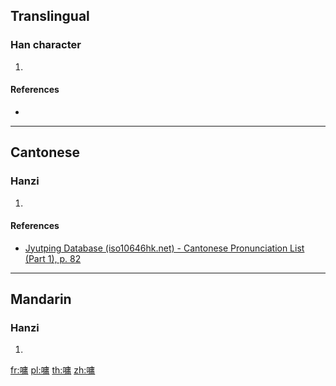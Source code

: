 ==Translingual==

===Han character===
{{Han char|rn=30|rad=口|as=11|sn=14|four=|canj=RILB|ids=⿰口庸}}

# {{defn|Han|sort=口11}}

====References====
* {{Han ref|kx=0204.400|dkj=04167|dj=0427.170|hdz=10678.110|uh=5603|ud=22019}}

----

==Cantonese==

===Hanzi===
{{yue-hanzi|jyut=[[cung1]]|y=chung1}}

# {{defn|lang=yue|sort=口11}}

====References====
* [http://www.iso10646hk.net/jp/document/download.jsp Jyutping Database (iso10646hk.net) - Cantonese Pronunciation List (Part 1), p. 82]

----

==Mandarin==

===Hanzi===
{{cmn-hanzi|pin=[[chōng]] ([[chong1]])|wg=ch'ung<sup>1</sup>}}

# {{defn|lang=cmn|sort=口11}}

[[fr:嘃]]
[[pl:嘃]]
[[th:嘃]]
[[zh:嘃]]